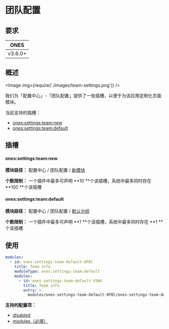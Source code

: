 
# 团队配置

## 要求

| **ONES** |
| :------: |
| v3.6.0+  |

## 概述

<Image img={require('./images/team-settings.png')} />

我们为「配置中心」-「团队配置」提供了一些插槽，以便于为该应用定制化页面模块。

当前支持的插槽：

- [ones:settings:team:new](#onessettingsteamnew)
- [ones:settings:team:default](#onessettingsteamdefault)

## 插槽

#### ones:settings:team:new

**模块路径：** 配置中心 / 团队配置 / [新模块](../index.mdx#slot-hierarchy)

**个数限制：** 一个插件中最多可声明 **10 **个该插槽，系统中最多同时存在 **100 **个该插槽

#### ones:settings:team:default

**模块路径：** 配置中心 / 团队配置 / [默认分组](../index.mdx#slot-hierarchy)

**个数限制：** 一个插件中最多可声明 **1 **个该插槽，系统中最多同时存在 **1 **个该插槽

## 使用

```yaml
modules:
  - id: ones-settings-team-default-0FBl
    title: Team info
    moduleType: ones:settings:team:default
    modules:
      - id: ones-settings-team-default-V5WX
        title: Team info
        entry: >-
          modules/ones-settings-team-default-0FBl/ones-settings-team-default-V5WX/index.html
```

**支持的配置项：**

- [disabled](../../../../../reference/config/plugin.yaml#disabled)
- [modules（必填）](../../../../../reference/config/plugin.yaml#subModule)
